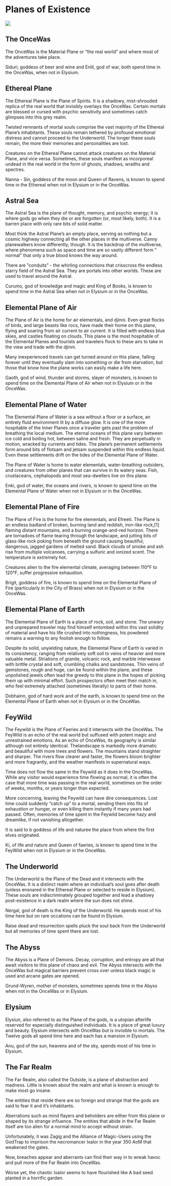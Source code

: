 # Planes of Existence

![](images/planes.png)

## The OnceWas

The OnceWas is the Material Plane or “the real world” and where most of the adventures take place.

Siduri, goddess of beer and wine and Enlil, god of war, both spend time in the OnceWas, when not in Elysium.

## Ethereal Plane

The Ethereal Plane is the Plane of Spirits. It is a shadowy, mist-shrouded replica of the real world that invisibly overlays the OnceWas. Certain mortals are blessed or cursed with psychic sensitivity and sometimes catch glimpses into this grey realm.

Twisted remnants of mortal souls comprise the vast majority of the Ethereal Plane’s inhabitants. These souls remain tethered by profound emotional distress and cannot proceed to the Underworld. The longer these souls remain, the more their memories and personalities are lost.

Creatures on the Ethereal Plane cannot attack creatures on the Material Plane, and vice versa. Sometimes, these souls manifest as incorporeal undead in the real world in the form of ghosts, shadows, wraiths and spectres.

Nanna - Sin, goddess of the moon and Queen of Ravens, is known to spend time in the Ethereal when not in Elysium or in the OnceWas.

## Astral Sea

The Astral Sea is the plane of thought, memory, and psychic energy; it is where gods go when they die or are forgotten (or, most likely, both). It is a barren place with only rare bits of solid matter.

Most think the Astral Plane's an empty place, serving as nothing but a cosmic highway connecting all the other places in the multiverse. Canny planewalkers know differently, though. It is the backdrop of the multiverse, where phenomena such as space and time are so vastly different form " normal" that only a true blood knows the way around.

There are ”conduits" - the whirling connections that crisscross the endless starry field of the Astral Sea. They are portals into other worlds. These are used to travel around the Astral.

Curumo, god of knowledge and magic and King of Books, is known to spend time in the Astral Sea when not in Elysium or in the OnceWas.

## Elemental Plane of Air

The Plane of Air is the home for air elementals, and djinni. Even great flocks of birds, and large beasts like rocs, have made their home on this plane, flying and soaring from air current to air current. It is filled with endless blue skies, and castles floating on clouds. This plane is the most hospitable of the Elemental Planes and tourists and travelers flock to these airs to take in the view and trade with the djinni.

Many inexperienced travels can get turned around on this plane, falling forever until they eventually slam into something or die from starvation, but those that know how the plane works can easily make a life here.

Gaoth, god of wind, thunder and storms, slayer of monsters, is known to spend time on the Elemental Plane of Air when not in Elysium or in the OnceWas.

## Elemental Plane of Water

The Elemental Plane of Water is a sea without a floor or a surface, an entirely fluid environment lit by a diffuse glow. It is one of the more hospitable of the Inner Planes once a traveler gets past the problem of breathing the local medium. The eternal oceans of this plane vary between ice cold and boiling hot, between saline and fresh. They are perpetually in motion, wracked by currents and tides. The plane's permanent settlements form around bits of flotsam and jetsam suspended within this endless liquid. Even these settlements drift on the tides of the Elemental Plane of Water.

The Plane of Water is home to water elementals, water-breathing outsiders, and creatures from other planes that can survive in its watery seas. Fish, crustaceans, cephalopods and most sea-dwellers live on this plane.

Enki, god of water, the oceans and rivers, is known to spend time on the Elemental Plane of Water when not in Elysium or in the OnceWas.

 
## Elemental Plane of Fire

The Plane of Fire is the home for fire elementals, and Efreeti. The Plane is an endless badland of broken, burning land and reddish, iron-like rock,[1] flaming distant mountains, and a burning orange-and-red horizon. There are tornadoes of flame tearing through the landscape, and jutting bits of glass-like rock poking from beneath the ground causing beautiful, dangerous, jagged gardens of melted sand. Black clouds of smoke and ash rise from multiple volcanoes, carrying a sulfuric and ionized scent. The temperature is extremely hot.

Creatures alien to the fire elemental climate, averaging between 110°F to 120°F, suffer progressive exhaustion.

Brigit, goddess of fire, is known to spend time on the Elemental Plane of Fire (particularly in the City of Brass) when not in Elysium or in the OnceWas.

## Elemental Plane of Earth

The Elemental Plane of Earth is a place of rock, soil, and stone. The unwary and unprepared traveler may find himself entombed within this vast solidity of material and have his life crushed into nothingness, his powdered remains a warning to any foolish enough to follow. 

Despite its solid, unyielding nature, the Elemental Plane of Earth is varied in its consistency, ranging from relatively soft soil to veins of heavier and more valuable metal. Striations of granite, volcanic rock, and marble interweave with brittle crystal and soft, crumbling chalks and sandstones. Thin veins of gemstones, rough and huge, can be found within the plane, and these unpolished jewels often lead the greedy to this plane in the hopes of picking them up with minimal effort. Such prospectors often meet their match in, who feel extremely attached (sometimes literally) to parts of their home.

Dobhainn, god of hard work and of the earth, is known to spend time on the Elemental Plane of Earth when not in Elysium or in the OnceWas.

## FeyWild

The Feywild is the Plane of Faeries and it intersects with the OnceWas. The FeyWild is an echo of the real world but suffused with potent magic and unrestrained emotions. As an echo of OnceWas, its geography is similar although not entirely identical. Thelandscape is markedly more dramatic and beautiful with more trees and flowers.  The mountains stand straighter and sharper. The rivers flow clearer and faster, the flowers bloom brighter and more fragrantly, and the weather manifests in supernatural ways.

Time does not flow the same in the Feywild as it does in the OnceWas. While any visitor would experience time flowing as normal, it is often the case that more time was passing in the real world, sometimes on the order of weeks, months, or years longer than expected.

More concerning, leaving the Feywild can have dire consequences. Lost time could suddenly "catch up" to a mortal, sending them into fits of exhaustion or hunger, or even killing them instantly if many years had passed. Often, memories of time spent in the Feywild become hazy and dreamlike, if not vanishing altogether.

It is said to b goddess of life and naturee the place from where the first elves originated.

Ki, of life and nature and Queen of faeries, is known to spend time in the FeyWild when not in Elysium or in the OnceWas.

## The Underworld

The Underworld is the Plane of the Dead and it intersects with the OnceWas. It is a distinct realm where an individual’s soul goes after death (unless ensnared in the Ethereal Plane or selected to reside in Elysium). These souls are indiscriminately grouped together and lead a shadowy post-existence in a dark realm where the sun does not shine.

Nergal, god of death is the King of the Underworld. He spends most of his time here but on rare occations can be found in Elysium.

Raise dead and resurrection spells pluck the soul back from the Underworld but all memories of time spent there are lost.

## The Abyss

The Abyss is a Plane of Demons. Decay, corruption, and entropy are all that await visitors to this plane of chaos and evil. The Abyss intersects with the OnceWas but magical barriers prevent cross over unless black magic is used and  arcane gates are opened.

Grund-Wyren, mother of monsters, sometimes spends time in the Abyss when not in the OnceWas or in Elysium.

## Elysium

Elysiun, also referred to as the Plane of the gods, is a utopian afterlife reserved for especially distinguished individuals. It is a place of great luxury and beauty. Elysium intersects with OnceWas but is invisible to mortals. The Twelve gods all spend time here and each has a mansion in Elysium.

Anu, god of the sun, heavens and of the sky, spends most of his time in Elysium.

## The Far Realm

The Far Realm, also called the Outside, is a plane of abstraction and madness. Little is known about the realm and what is known is enough to make most go insane.

The entities that reside there are so foreign and strange that the gods are said to fear it and it’s inhabitants.

Aberrations such as mind flayers and beholders are either from this plane or shaped by its strange influence. The entities that abide in the Far Realm itself are too alien for a normal mind to accept without strain.

Unfortunately, it was Zagig and the Alliance of Magic-Users using the GodTrap to imprison the necromancer Ixalor in the year 350 AoM that weakened the gates.

Now, breaches appear and aberrants can find their way in to wreak havoc and pull more of the Far Realm into OnceWas.

Worse yet, the chaotic Ixalor seems to have flourished like A bad seed planted in a horrific garden.